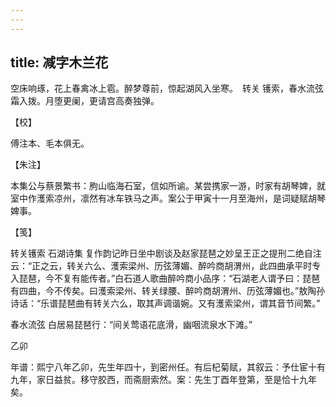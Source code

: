 ```yaml
---
---
---
```

title: 减字木兰花
---







空床响琢，花上春禽冰上雹。醉梦尊前，惊起湖风入坐寒。　转关 镬索，春水流弦霜入拨。月堕更阑，更请宫高奏独弹。





【校】


傅注本、毛本俱无。





【朱注】


本集公与蔡景繁书：朐山临海石室，信如所谕。某尝携家一游，时家有胡琴婢，就室中作濩索凉州，凛然有冰车铁马之声。案公于甲寅十一月至海州，是词疑赋胡琴婢事。





【笺】


转关镬索 石湖诗集 复作韵记昨日坐中剧谈及赵家琵琶之妙呈王正之提刑二绝自注云：“正之云，转关六么、濩索梁州、历弦薄媚、醉吟商胡渭州，此四曲承平时专入琵琶，今不复有能传者。”白石道人歌曲醉吟商小品序：“石湖老人谓予曰：琵琶有四曲，今不传矣。曰濩索梁州、转关绿腰、醉吟商胡渭州、历弦薄媚也。”敖陶孙诗话：“乐谱琵琶曲有转关六么，取其声调谐婉。又有濩索梁州，谓其音节间繁。”

春水流弦 白居易琵琶行：“间关莺语花底滑，幽咽流泉水下滩。”





乙卯


年谱：熙宁八年乙卯，先生年四十，到密州任。有后杞菊赋，其叙云：予仕宦十有九年，家日益贫。移守胶西，而斋厨索然。案：先生丁酉年登第，至是恰十九年矣。